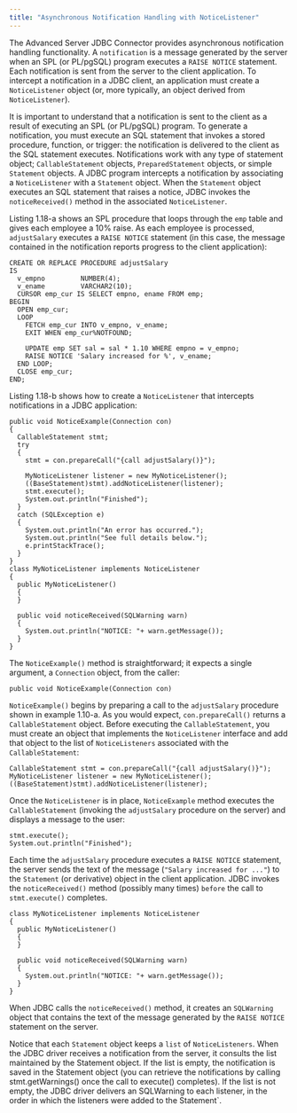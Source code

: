 ```yaml
---
title: "Asynchronous Notification Handling with NoticeListener"
---
```


<div id="asynchronous_notification_handling_with_noticelistener" class="registered_link"></div>


The Advanced Server JDBC Connector provides asynchronous notification handling functionality. A `notification` is a message generated by the server when an SPL (or PL/pgSQL) program executes a `RAISE NOTICE` statement. Each notification is sent from the server to the client application. To intercept a notification in a JDBC client, an application must create a `NoticeListener` object (or, more typically, an object derived from `NoticeListener`).

It is important to understand that a notification is sent to the client as a result of executing an SPL (or PL/pgSQL) program. To generate a notification, you must execute an SQL statement that invokes a stored procedure, function, or trigger: the notification is delivered to the client as the SQL statement executes. Notifications work with any type of statement object; `CallableStatement` objects, `PreparedStatement` objects, or simple `Statement` objects. A JDBC program intercepts a notification by associating a `NoticeListener` with a `Statement` object. When the `Statement` object executes an SQL statement that raises a notice, JDBC invokes the `noticeReceived()` method in the associated `NoticeListener`.

Listing 1.18-a shows an SPL procedure that loops through the `emp` table and gives each employee a 10% raise. As each employee is processed, `adjustSalary` executes a `RAISE NOTICE` statement (in this case, the message contained in the notification reports progress to the client application):

    CREATE OR REPLACE PROCEDURE adjustSalary
    IS
      v_empno         NUMBER(4);
      v_ename         VARCHAR2(10);
      CURSOR emp_cur IS SELECT empno, ename FROM emp;
    BEGIN
      OPEN emp_cur;
      LOOP
        FETCH emp_cur INTO v_empno, v_ename;
        EXIT WHEN emp_cur%NOTFOUND;

        UPDATE emp SET sal = sal * 1.10 WHERE empno = v_empno;
        RAISE NOTICE 'Salary increased for %', v_ename;
      END LOOP;
      CLOSE emp_cur;
    END;

Listing 1.18-b shows how to create a `NoticeListener` that intercepts notifications in a JDBC application:

    public void NoticeExample(Connection con)
    {
      CallableStatement stmt;
      try
      {
        stmt = con.prepareCall("{call adjustSalary()}");

        MyNoticeListener listener = new MyNoticeListener();
        ((BaseStatement)stmt).addNoticeListener(listener);
        stmt.execute();
        System.out.println("Finished");
      }
      catch (SQLException e)
      {
        System.out.println("An error has occurred.");
        System.out.println("See full details below.");
        e.printStackTrace();
      }
    }
    class MyNoticeListener implements NoticeListener
    {
      public MyNoticeListener()
      {
      }

      public void noticeReceived(SQLWarning warn)
      {
        System.out.println("NOTICE: "+ warn.getMessage());
      }
    }

The `NoticeExample()` method is straightforward; it expects a single argument, a `Connection` object, from the caller:

    public void NoticeExample(Connection con)

`NoticeExample()` begins by preparing a call to the `adjustSalary` procedure shown in example 1.10-a. As you would expect, `con.prepareCall()` returns a `CallableStatement` object. Before executing the `CallableStatement`, you must create an object that implements the `NoticeListener` interface and add that object to the list of `NoticeListeners` associated with the `CallableStatement`:

    CallableStatement stmt = con.prepareCall("{call adjustSalary()}");
    MyNoticeListener listener = new MyNoticeListener();
    ((BaseStatement)stmt).addNoticeListener(listener);

Once the `NoticeListener` is in place, `NoticeExample` method executes the `CallableStatement` (invoking the `adjustSalary` procedure on the server) and displays a message to the user:

    stmt.execute();
    System.out.println("Finished");

Each time the `adjustSalary` procedure executes a `RAISE NOTICE` statement, the server sends the text of the message (`"Salary increased for ..."`) to the `Statement` (or derivative) object in the client application. JDBC invokes the `noticeReceived()` method (possibly many times) `before` the call to `stmt.execute()` completes.

    class MyNoticeListener implements NoticeListener
    {
      public MyNoticeListener()
      {
      }

      public void noticeReceived(SQLWarning warn)
      {
        System.out.println("NOTICE: "+ warn.getMessage());
      }
    }

When JDBC calls the `noticeReceived()` method, it creates an `SQLWarning` object that contains the text of the message generated by the `RAISE NOTICE` statement on the server.

Notice that each `Statement` object keeps a `list` of `NoticeListeners`<span class="title-ref">. When the JDBC driver receives a notification from the server, it consults the list maintained by the </span><span class="title-ref">Statement</span><span class="title-ref"> object. If the list is empty, the notification is saved in the </span><span class="title-ref">Statement</span><span class="title-ref"> object (you can retrieve the notifications by calling </span><span class="title-ref">stmt.getWarnings()</span><span class="title-ref"> once the call to </span><span class="title-ref">execute()</span><span class="title-ref"> completes). If the list is not empty, the JDBC driver delivers an </span><span class="title-ref">SQLWarning</span><span class="title-ref"> to each listener, in the order in which the listeners were added to the </span><span class="title-ref">Statement</span>\`.
